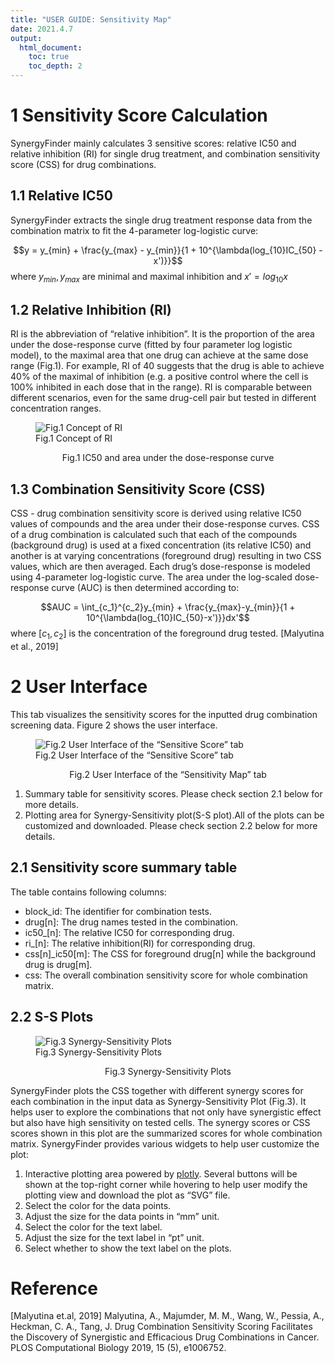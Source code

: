 ```yaml
---
title: "USER GUIDE: Sensitivity Map"
date: 2021.4.7
output: 
  html_document:
    toc: true
    toc_depth: 2
---
```


# 1 Sensitivity Score Calculation

SynergyFinder mainly calculates 3 sensitive scores: relative IC50 and relative inhibition (RI) for single drug treatment, and combination sensitivity score (CSS) for drug combinations.

## 1.1 Relative IC50

SynergyFinder extracts the single drug treatment response data from the combination matrix to fit the 4-parameter log-logistic curve:

$$y = y_{min} + \frac{y_{max} - y_{min}}{1 + 10^{\lambda(log_{10}IC_{50} - x')}}$$
where $y_{min}, y_{max}$ are minimal and maximal inhibition and $x' = log_{10}x$

## 1.2 Relative Inhibition (RI)
RI is the abbreviation of “relative inhibition”. It is the proportion of the area under the dose-response curve (fitted by four parameter log logistic model), to the maximal area that one drug can achieve at the same dose range (Fig.1). For example, RI of 40 suggests that the drug is able to achieve 40% of the maximal of inhibition (e.g. a positive control where the cell is 100% inhibited in each dose that in the range). RI is comparable between different scenarios, even for the same drug-cell pair but tested in different concentration ranges.

![Fig.1 Concept of RI](../www/images/ri.png)
<p style="text-align: center;"> Fig.1 IC50 and area under the dose-response curve</p>
## 1.3 Combination Sensitivity Score (CSS)

CSS - drug combination sensitivity score is derived using relative IC50 values of compounds and the area under their dose-response curves. CSS of a drug combination is calculated such that each of the compounds (background drug) is used at a fixed concentration (its relative IC50) and another is at varying concentrations (foreground drug) resulting in two CSS values, which are then averaged. Each drug's dose-response is modeled using 4-parameter log-logistic curve. The area under the log-scaled dose-response curve (AUC) is then determined according to:

$$AUC = \int_{c_1}^{c_2}y_{min} + \frac{y_{max}-y_{min}}{1 + 10^{\lambda(log_{10}IC_{50}-x')}}dx'$$
where $[c_1, c_2]$ is the concentration of the foreground drug tested. [Malyutina et al., 2019]

# 2 User Interface 

This tab visualizes the sensitivity scores for the inputted drug combination screening data. Figure 2 shows the user interface.

![Fig.2 User Interface of the "Sensitive Score" tab](../www/images/userGuideSensitivity.png)

<p style="text-align: center;"> Fig.2 User Interface of the "Sensitivity Map" tab </p>

1. Summary table for sensitivity scores. Please check section 2.1 below for more details.
2. Plotting area for Synergy-Sensitivity plot(S-S plot).All of the plots can be customized and downloaded. Please check section 2.2 below for more details.

## 2.1 Sensitivity score summary table

The table contains following columns:

* block_id: The identifier for combination tests.
* drug[n]: The drug names tested in the combination.
* ic50_[n]: The relative IC50 for corresponding drug.
* ri_[n]: The relative inhibition(RI) for corresponding drug.
* css[n]_ic50[m]: The CSS for foreground drug[n] while the background drug is drug[m].
* css: The overall combination sensitivity score for whole combination matrix.

## 2.2 S-S Plots

![Fig.3 Synergy-Sensitivity Plots](../www/images/userGuideSSPlot.png)

<p style="text-align: center;"> Fig.3 Synergy-Sensitivity Plots </p>

SynergyFinder plots the CSS together with different synergy scores for each combination in the input data as Synergy-Sensitivity Plot (Fig.3). It helps user to explore the combinations that not only have synergistic effect but also have high sensitivity on tested cells. The synergy scores or CSS scores shown in this plot are the summarized scores for whole combination matrix. SynergyFinder provides various widgets to help user customize the plot:

1.  Interactive plotting area powered by [plotly](https://plotly.com/r/). Several buttons will be shown at the top-right corner while hovering to help user modify the plotting view and download the plot as "SVG" file.
2. Select the color for the data points.
3. Adjust the size for the data points in "mm" unit.
4. Select the color for the text label.
5. Adjust the size for the text label in "pt" unit.
6. Select whether to show the text label on the plots.

# Reference

[Malyutina et.al, 2019] Malyutina, A., Majumder, M. M., Wang, W., Pessia, A., Heckman, C. A., Tang, J. Drug Combination Sensitivity Scoring Facilitates the Discovery of Synergistic and Efficacious Drug Combinations in Cancer. PLOS Computational Biology 2019, 15 (5), e1006752.